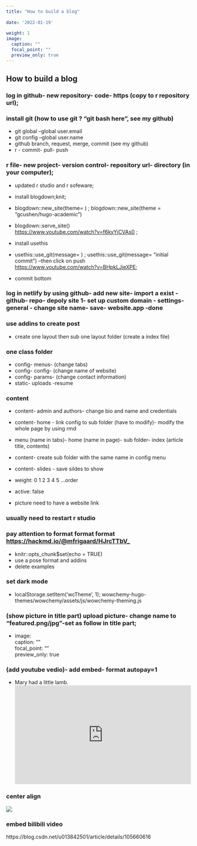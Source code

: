 ```yaml
---
title: "How to build a blog"  
 
date: '2022-01-19'
 
weight: 1
image:
  caption: ""
  focal_point: ""
  preview_only: true
---
```





## How to build a blog  

### log in **github**- new repository- code- https (copy to r repository url);   

### install **git** (how to use git ? "git bash here", see my github)  
* git global --global user.email  
* git config --global user.name  
* github branch, request, merge, commit (see my github)
* r - commit- pull- push 

### **r** file- new project- version control- repository url- directory (in your computer);  
* updated r studio and r sofeware;  
* install blogdown;knit;  
* blogdown::new_site(theme= )  ; blogdown::new_site(theme = "gcushen/hugo-academic")   
* blogdown::serve_site()  
<https://www.youtube.com/watch?v=f6kyYjCVAs0> ;  

* install usethis  
* usethis::use_git(message= )  ; usethis::use_git(message= "initial commit") --then click on push    
<https://www.youtube.com/watch?v=BHpkLJieXPE>;   

* commit bottom  

### log in **netlify** by using github- add new site- import a exist - github- repo-   depoly site 1- set up custom domain - settings- general - change site name- save- website.app -done   

### use addins to create post   
* create one layout then sub one layout folder (create a index file)   

### one class folder  
* config- menus- (change tabs)  
* config- config- (change name of website)  
* config- params- (change contact information)  
* static- uploads -resume     

### content 
* content- admin and authors- change bio and name and credentials  
* content- home - link config to sub folder (have to modify)- modify the whole   page by using rmd    
* menu (name in tabs)- home (name in page)- sub folder- index (article title, contents)    
* content- create sub folder with the same name in config menu   
* content- slides - save sildes to show   
    
* weight: 0 1 2 3 4 5 ...order  
* active: false  
* picture need to have a website link  

### usually need to restart r studio   

### pay attention to format format format <https://hackmd.io/@mfrigaard/HJrcTTbV_>   
* knitr::opts_chunk$set(echo = TRUE)    
* use a pose format and addins 
* delete examples

 

### set dark mode
* localStorage.setItem('wcTheme', 1); wowchemy-hugo-themes/wowchemy/assets/js/wowchemy-theming.js   

### (show picture in title part) upload picture- change name to "featured.png/jpg"-set as follow in title part;    
* image:   
    caption: ""    
    focal_point: ""      
    preview_only: true     
      
### (add youtube vedio)- add embed- format autopay=1   
* Mary had a little lamb.     
<div style="position: relative; padding-bottom: 56.25%; height: 0; overflow: hidden;">
  <iframe src="https://www.youtube.com/embed/XCi3vsfPTFU?autoplay=1" style="position: absolute; top: 0; left: 0; width: 100%; height: 100%; border:0;" allowfullscreen title="YouTube Video"></iframe>
</div>    
      
### center align   
<div align="center">    

![](https://img.zcool.cn/community/0187e861c8552f11013e8cd07ebbb8.gif)    

</div>    

     
### embed bilibili video     

https://blog.csdn.net/u013842501/article/details/105660616  
 
 
 
 
 
